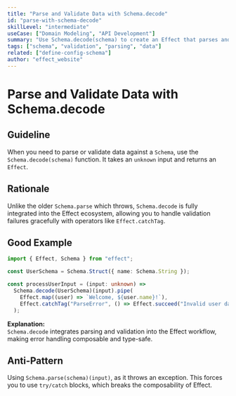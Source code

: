 ```yaml
---
title: "Parse and Validate Data with Schema.decode"
id: "parse-with-schema-decode"
skillLevel: "intermediate"
useCase: ["Domain Modeling", "API Development"]
summary: "Use Schema.decode(schema) to create an Effect that parses and validates unknown data, which integrates seamlessly with Effect's error handling."
tags: ["schema", "validation", "parsing", "data"]
related: ["define-config-schema"]
author: "effect_website"
---
```


# Parse and Validate Data with Schema.decode

## Guideline

When you need to parse or validate data against a `Schema`, use the
`Schema.decode(schema)` function. It takes an `unknown` input and returns an
`Effect`.

## Rationale

Unlike the older `Schema.parse` which throws, `Schema.decode` is fully
integrated into the Effect ecosystem, allowing you to handle validation
failures gracefully with operators like `Effect.catchTag`.

## Good Example

```typescript
import { Effect, Schema } from "effect";

const UserSchema = Schema.Struct({ name: Schema.String });

const processUserInput = (input: unknown) =>
  Schema.decode(UserSchema)(input).pipe(
    Effect.map((user) => `Welcome, ${user.name}!`),
    Effect.catchTag("ParseError", () => Effect.succeed("Invalid user data.")),
  );
```

**Explanation:**  
`Schema.decode` integrates parsing and validation into the Effect workflow,
making error handling composable and type-safe.

## Anti-Pattern

Using `Schema.parse(schema)(input)`, as it throws an exception. This forces
you to use `try/catch` blocks, which breaks the composability of Effect.
